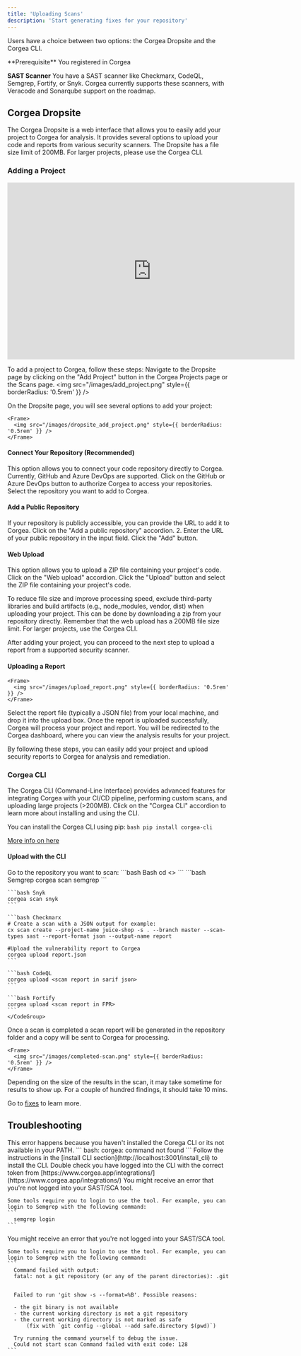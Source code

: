 ```yaml
---
title: 'Uploading Scans'
description: 'Start generating fixes for your repository'
---
```


Users have a choice between two options: the Corgea Dropsite and the Corgea CLI. 

<Info>
  **Prerequisite** You registered in Corgea

  **SAST Scanner** You have a SAST scanner like Checkmarx, CodeQL, Semgrep, Fortify, or Snyk. Corgea currently supports these scanners, with Veracode and Sonarqube support on the roadmap.
</Info>

## Corgea Dropsite
The Corgea Dropsite is a web interface that allows you to easily add your project to Corgea for analysis. It provides several options to upload your code and reports from various security scanners. The Dropsite has a file size limit of 200MB. For larger projects, please use the Corgea CLI.

### Adding a Project
<Card>
  <iframe
    width="650"
    height="400"
    src="https://www.loom.com/embed/0d6f1e16aaa04b94ad9e0ed26ac85447"
    title="YouTube video player"
    frameborder="0"
    allow="accelerometer; autoplay; clipboard-write; encrypted-media; gyroscope; picture-in-picture"
    allowFullScreen
  ></iframe>
</Card>

To add a project to Corgea, follow these steps:
Navigate to the Dropsite page by clicking on the "Add Project" button in the Corgea Projects page or the Scans page.
    <Frame>
      <img src="/images/add_project.png" style={{ borderRadius: '0.5rem' }} />
    </Frame>

On the Dropsite page, you will see several options to add your project:

    <Frame>
      <img src="/images/dropsite_add_project.png" style={{ borderRadius: '0.5rem' }} />
    </Frame>

#### Connect Your Repository (Recommended)
This option allows you to connect your code repository directly to Corgea. Currently, GitHub and Azure DevOps are supported.
Click on the GitHub or Azure DevOps button to authorize Corgea to access your repositories.
Select the repository you want to add to Corgea.

#### Add a Public Repository
If your repository is publicly accessible, you can provide the URL to add it to Corgea.
Click on the "Add a public repository" accordion.
2. Enter the URL of your public repository in the input field.
Click the "Add" button.

#### Web Upload
This option allows you to upload a ZIP file containing your project's code.
Click on the "Web upload" accordion.
Click the "Upload" button and select the ZIP file containing your project's code.

<Tip>
  To reduce file size and improve processing speed, exclude third-party libraries and build artifacts (e.g., node_modules, vendor, dist) when uploading your project. This can be done by downloading a zip from your repository directly.
</Tip>

<Warning>
  Remember that the web upload has a 200MB file size limit. For larger projects, use the Corgea CLI.
</Warning>

After adding your project, you can proceed to the next step to upload a report from a supported security scanner.

#### Uploading a Report

    <Frame>
      <img src="/images/upload_report.png" style={{ borderRadius: '0.5rem' }} />
    </Frame>

<Steps>
  <Step title="Upload the report">
    Select the report file (typically a JSON file) from your local machine, and drop it into the upload box.
  </Step>
  <Step title="Processing">
    Once the report is uploaded successfully, Corgea will process your project and report.
  </Step>
  <Step title="View results">
    You will be redirected to the Corgea dashboard, where you can view the analysis results for your project.
  </Step>
</Steps>

By following these steps, you can easily add your project and upload security reports to Corgea for analysis and remediation.

### Corgea CLI
The Corgea CLI (Command-Line Interface) provides advanced features for integrating Corgea with your CI/CD pipeline, performing custom scans, and uploading large projects (>200MB).
Click on the "Corgea CLI" accordion to learn more about installing and using the CLI.

You can install the Corgea CLI using pip:
    ```bash
    pip install corgea-cli
    ```

[More info on here](install_cli)


#### Upload with the CLI
<Steps>
  <Step title="Go to repository">
    Go to the repository you want to scan:
  <CodeGroup>
  ```bash Bash
  cd <<Respository Name>>
  ```
  </CodeGroup>
  </Step>
  <Step title="Run the scan">
    <CodeGroup>
    ```bash Semgrep
    corgea scan semgrep
    ```

    ```bash Snyk
    corgea scan snyk
    ```

    ```bash Checkmarx
    # Create a scan with a JSON output for example:
    cx scan create --project-name juice-shop -s . --branch master --scan-types sast --report-format json --output-name report

    #Upload the vulnerability report to Corgea
    corgea upload report.json
    ```

    ```bash CodeQL
    corgea upload <scan report in sarif json>
    ```

    ```bash Fortify
    corgea upload <scan report in FPR>
    ```
    </CodeGroup>
  </Step>
  <Step title="See Results">
    Once a scan is completed a scan report will be generated in the repository folder and a copy will be sent to Corgea for processing.

    <Frame>
      <img src="/images/completed-scan.png" style={{ borderRadius: '0.5rem' }} />
    </Frame>
  </Step>
  <Step title="Issue Fixes">
  Depending on the size of the results in the scan, it may take sometime for results to show up. For a couple of hundred findings, it should take 10 mins. 

  Go to [fixes](fixes) to learn more.
  </Step>
</Steps>

## Troubleshooting

<AccordionGroup>
  <Accordion title="Command Not Found">
  This error happens because you haven't installed the Corega CLI or its not available in your PATH.
  ```
  bash: corgea: command not found
  ```
  Follow the instructions in the [install CLI section](http://localhost:3001/install_cli) to install the CLI.
  </Accordion>

  <Accordion title="Invalid token provided.">
    Double check you have logged into the CLI with the correct token from [https://www.corgea.app/integrations/](https://www.corgea.app/integrations/)
  </Accordion>
  <Accordion title="Not Logged In">
    You might receive an error that you're not logged into your SAST/SCA tool. 

    Some tools require you to login to use the tool. For example, you can login to Semgrep with the following command:
    ```
      semgrep login
    ```
  </Accordion>
  <Accordion title="Git Show Failed to Run">
    You might receive an error that you're not logged into your SAST/SCA tool. 

    Some tools require you to login to use the tool. For example, you can login to Semgrep with the following command:
    ```
      Command failed with output:
      fatal: not a git repository (or any of the parent directories): .git


      Failed to run 'git show -s --format=%B'. Possible reasons:

      - the git binary is not available
      - the current working directory is not a git repository
      - the current working directory is not marked as safe
          (fix with `git config --global --add safe.directory $(pwd)`)

      Try running the command yourself to debug the issue.
      Could not start scan Command failed with exit code: 128
    ```
  </Accordion>

</AccordionGroup>
